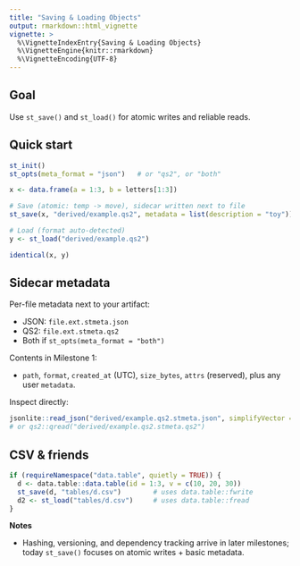 ```yaml
---
title: "Saving & Loading Objects"
output: rmarkdown::html_vignette
vignette: >
  %\VignetteIndexEntry{Saving & Loading Objects}
  %\VignetteEngine{knitr::rmarkdown}
  %\VignetteEncoding{UTF-8}
---
```


## Goal
Use `st_save()` and `st_load()` for atomic writes and reliable reads.

## Quick start

```r
st_init()
st_opts(meta_format = "json")   # or "qs2", or "both"

x <- data.frame(a = 1:3, b = letters[1:3])

# Save (atomic: temp -> move), sidecar written next to file
st_save(x, "derived/example.qs2", metadata = list(description = "toy"))

# Load (format auto-detected)
y <- st_load("derived/example.qs2")

identical(x, y)
````

## Sidecar metadata

Per-file metadata next to your artifact:

* JSON: `file.ext.stmeta.json`
* QS2:  `file.ext.stmeta.qs2`
* Both if `st_opts(meta_format = "both")`

Contents in Milestone 1:

* `path`, `format`, `created_at` (UTC), `size_bytes`, `attrs` (reserved), plus any user `metadata`.

Inspect directly:

```r
jsonlite::read_json("derived/example.qs2.stmeta.json", simplifyVector = TRUE)
# or qs2::qread("derived/example.qs2.stmeta.qs2")
```

## CSV & friends

```r
if (requireNamespace("data.table", quietly = TRUE)) {
  d <- data.table::data.table(id = 1:3, v = c(10, 20, 30))
  st_save(d, "tables/d.csv")        # uses data.table::fwrite
  d2 <- st_load("tables/d.csv")     # uses data.table::fread
}
```

**Notes**

* Hashing, versioning, and dependency tracking arrive in later milestones;
  today `st_save()` focuses on atomic writes + basic metadata.
